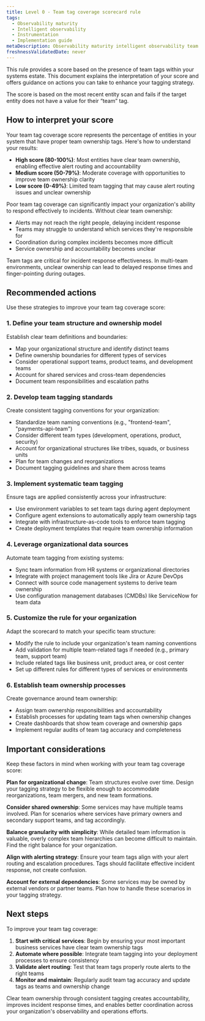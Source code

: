 ```yaml
---
title: Level 0 - Team tag coverage scorecard rule
tags:
  - Observability maturity
  - Intelligent observability
  - Instrumentation
  - Implementation guide
metaDescription: Observability maturity intelligent observability team tag coverage
freshnessValidatedDate: never
---
```


This rule provides a score based on the presence of team tags within your systems estate. This document explains the interpretation of your score and offers guidance on actions you can take to enhance your tagging strategy.

The score is based on the most recent entity scan and fails if the target entity does not have a value for their “team” tag.

## How to interpret your score

Your team tag coverage score represents the percentage of entities in your system that have proper team ownership tags. Here's how to understand your results:

- **High score (80-100%)**: Most entities have clear team ownership, enabling effective alert routing and accountability
- **Medium score (50-79%)**: Moderate coverage with opportunities to improve team ownership clarity
- **Low score (0-49%)**: Limited team tagging that may cause alert routing issues and unclear ownership

Poor team tag coverage can significantly impact your organization's ability to respond effectively to incidents. Without clear team ownership:
- Alerts may not reach the right people, delaying incident response
- Teams may struggle to understand which services they're responsible for
- Coordination during complex incidents becomes more difficult
- Service ownership and accountability becomes unclear

<Callout variant="important">
  Team tags are critical for incident response effectiveness. In multi-team environments, unclear ownership can lead to delayed response times and finger-pointing during outages.
</Callout>

## Recommended actions

Use these strategies to improve your team tag coverage score:

### 1. Define your team structure and ownership model

Establish clear team definitions and boundaries:
- Map your organizational structure and identify distinct teams
- Define ownership boundaries for different types of services
- Consider operational support teams, product teams, and development teams
- Account for shared services and cross-team dependencies
- Document team responsibilities and escalation paths

### 2. Develop team tagging standards

Create consistent tagging conventions for your organization:
- Standardize team naming conventions (e.g., "frontend-team", "payments-api-team")
- Consider different team types (development, operations, product, security)
- Account for organizational structures like tribes, squads, or business units
- Plan for team changes and reorganizations
- Document tagging guidelines and share them across teams

### 3. Implement systematic team tagging

Ensure tags are applied consistently across your infrastructure:
- Use environment variables to set team tags during agent deployment
- Configure agent extensions to automatically apply team ownership tags
- Integrate with infrastructure-as-code tools to enforce team tagging
- Create deployment templates that require team ownership information

### 4. Leverage organizational data sources

Automate team tagging from existing systems:
- Sync team information from HR systems or organizational directories
- Integrate with project management tools like Jira or Azure DevOps
- Connect with source code management systems to derive team ownership
- Use configuration management databases (CMDBs) like ServiceNow for team data

### 5. Customize the rule for your organization

Adapt the scorecard to match your specific team structure:
- Modify the rule to include your organization's team naming conventions
- Add validation for multiple team-related tags if needed (e.g., primary team, support team)
- Include related tags like business unit, product area, or cost center
- Set up different rules for different types of services or environments

### 6. Establish team ownership processes

Create governance around team ownership:
- Assign team ownership responsibilities and accountability
- Establish processes for updating team tags when ownership changes
- Create dashboards that show team coverage and ownership gaps
- Implement regular audits of team tag accuracy and completeness

## Important considerations

Keep these factors in mind when working with your team tag coverage score:

**Plan for organizational change**: Team structures evolve over time. Design your tagging strategy to be flexible enough to accommodate reorganizations, team mergers, and new team formations.

**Consider shared ownership**: Some services may have multiple teams involved. Plan for scenarios where services have primary owners and secondary support teams, and tag accordingly.

**Balance granularity with simplicity**: While detailed team information is valuable, overly complex team hierarchies can become difficult to maintain. Find the right balance for your organization.

**Align with alerting strategy**: Ensure your team tags align with your alert routing and escalation procedures. Tags should facilitate effective incident response, not create confusion.

**Account for external dependencies**: Some services may be owned by external vendors or partner teams. Plan how to handle these scenarios in your tagging strategy.

## Next steps

To improve your team tag coverage:

1. **Start with critical services**: Begin by ensuring your most important business services have clear team ownership tags
2. **Automate where possible**: Integrate team tagging into your deployment processes to ensure consistency
3. **Validate alert routing**: Test that team tags properly route alerts to the right teams
4. **Monitor and maintain**: Regularly audit team tag accuracy and update tags as teams and ownership change

Clear team ownership through consistent tagging creates accountability, improves incident response times, and enables better coordination across your organization's observability and operations efforts.
